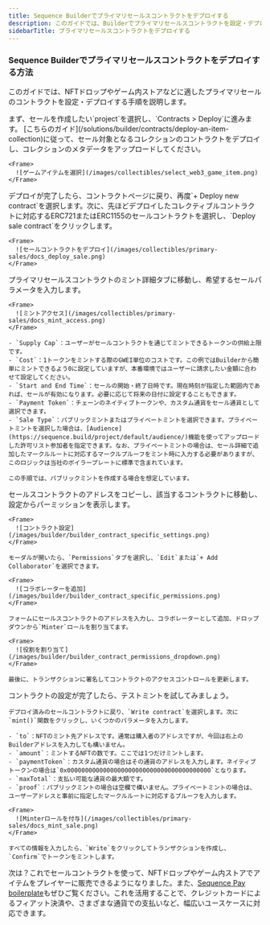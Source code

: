 ```yaml
---
title: Sequence Builderでプライマリセールスコントラクトをデプロイする
description: このガイドでは、Builderでプライマリセールスコントラクトを設定・デプロイする手順を詳しく解説します。ERC721とERC1155コントラクトの違いや、コントラクトのデプロイ手順について説明します。
sidebarTitle: プライマリセールスコントラクトをデプロイする
---
```


### Sequence Builderでプライマリセールスコントラクトをデプロイする方法
このガイドでは、NFTドロップやゲーム内ストアなどに適したプライマリセールのコントラクトを設定・デプロイする手順を説明します。

<Steps>
  <Step title="ステップ1：コントラクト画面へ移動">
    まず、セールを作成したい`project`を選択し、`Contracts > Deploy`に進みます。
  </Step>

  <Step title="ステップ2：選択したコレクティブルコントラクトをデプロイする">
    [こちらのガイド](/solutions/builder/contracts/deploy-an-item-collection)に従って、セール対象となるコレクションのコントラクトをデプロイし、コレクションのメタデータをアップロードしてください。

    <Frame>
      ![ゲームアイテムを選択](/images/collectibles/select_web3_game_item.png)
    </Frame>
  </Step>

  <Step title="ステップ3：プライマリセールスコントラクトをデプロイする">
    デプロイが完了したら、コントラクトページに戻り、再度`+ Deploy new contract`を選択します。次に、先ほどデプロイしたコレクティブルコントラクトに対応するERC721またはERC1155のセールコントラクトを選択し、`Deploy sale contract`をクリックします。

    <Frame>
      ![セールコントラクトをデプロイ](/images/collectibles/primary-sales/docs_deploy_sale.png)
    </Frame>
  </Step>

  <Step title="ステップ4：プライマリセールスコントラクトでミント詳細を設定する">
    プライマリセールスコントラクトのミント詳細タブに移動し、希望するセールパラメータを入力します。

    <Frame>
      ![ミントアクセス](/images/collectibles/primary-sales/docs_mint_access.png)
    </Frame>

    - `Supply Cap`：ユーザーがセールコントラクトを通じてミントできるトークンの供給上限です。
    - `Cost`：1トークンをミントする際のGWEI単位のコストです。この例ではBuilderから簡単にミントできるよう0に設定していますが、本番環境ではユーザーに請求したい金額に合わせて設定してください。
    - `Start and End Time`：セールの開始・終了日時です。現在時刻が指定した範囲内であれば、セールが有効になります。必要に応じて将来の日付に設定することもできます。
    - `Payment Token`：チェーンのネイティブトークンや、カスタム通貨をセール通貨として選択できます。
    - `Sale Type`：パブリックミントまたはプライベートミントを選択できます。プライベートミントを選択した場合は、[Audience](https://sequence.build/project/default/audience/)機能を使ってアップロードした許可リスト参加者を指定できます。なお、プライベートミントの場合は、セール詳細で追加したマークルルートに対応するマークルプルーフをミント時に入力する必要がありますが、このロジックは当社のボイラープレートに標準で含まれています。

    この手順では、パブリックミントを作成する場合を想定しています。
  </Step>

  <Step title="ステップ5：セールスコントラクトにMinterロールを付与する">
    セールスコントラクトのアドレスをコピーし、該当するコントラクトに移動し、設定からパーミッションを表示します。

    <Frame>
      ![コントラクト設定](/images/builder/builder_contract_specific_settings.png)
    </Frame>

    モーダルが開いたら、`Permissions`タブを選択し、`Edit`または`+ Add Collaborator`を選択できます。

    <Frame>
      ![コラボレーターを追加](/images/builder/builder_contract_specific_permissions.png)
    </Frame>

    フォームにセールスコントラクトのアドレスを入力し、コラボレーターとして追加、ドロップダウンから`Minter`ロールを割り当てます。

    <Frame>
      ![役割を割り当て](/images/builder/builder_contract_permissions_dropdown.png)
    </Frame>

    最後に、トランザクションに署名してコントラクトのアクセスコントロールを更新します。
  </Step>

  <Step title="ステップ6：">
    コントラクトの設定が完了したら、テストミントを試してみましょう。

    デプロイ済みのセールコントラクトに戻り、`Write contract`を選択します。次に`mint()`関数をクリックし、いくつかのパラメータを入力します。

    - `to`：NFTのミント先アドレスです。通常は購入者のアドレスですが、今回は右上のBuilderアドレスを入力しても構いません。
    - `amount`：ミントするNFTの数です。ここでは1つだけミントします。
    - `paymentToken`：カスタム通貨の場合はその通貨のアドレスを入力します。ネイティブトークンの場合は`0x0000000000000000000000000000000000000000`となります。
    - `maxTotal`：支払い可能な通貨の最大額です。
    - `proof`：パブリックミントの場合は空欄で構いません。プライベートミントの場合は、ユーザーアドレスと事前に指定したマークルルートに対応するプルーフを入力します。

    <Frame>
      ![Minterロールを付与](/images/collectibles/primary-sales/docs_mint_sale.png)
    </Frame>

    すべての情報を入力したら、`Write`をクリックしてトランザクションを作成し、`Confirm`でトークンをミントします。
  </Step>
</Steps>

次は？これでセールコントラクトを使って、NFTドロップやゲーム内ストアでアイテムをプレイヤーに販売できるようになりました。また、[Sequence Pay boilerplate](https://github.com/0xsequence-demos/sequence-pay-boilerplate)もぜひご覧ください。これを活用することで、クレジットカードによるフィアット決済や、さまざまな通貨での支払いなど、幅広いユースケースに対応できます。